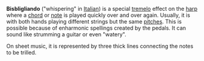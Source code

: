 '''Bisbligliando''' ("whispering" in [[Italian]]) is a special [[tremelo]] effect on the [[harp]] where a [[chord]] or [[note]] is played quickly over and over again.
Usually, it is with both hands playing different strings but the same [[pitch (music)|pitch]]es.  This is possible because of enharmonic spellings created by the pedals.
It can sound like strumming a guitar or even "watery".

On sheet music, it is represented by three thick lines connecting the notes to be trilled.